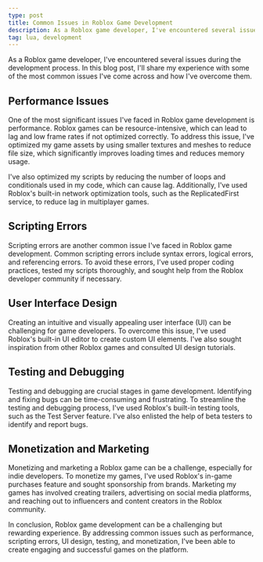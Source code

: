 ```yaml
---
type: post
title: Common Issues in Roblox Game Development
description: As a Roblox game developer, I've encountered several issues during the development process. In this blog post, I'll share my experience with some of the most common issues I've come across and how I've overcome them.
tag: lua, development
---
```


As a Roblox game developer, I've encountered several issues during the development process. In this blog post, I'll share my experience with some of the most common issues I've come across and how I've overcome them.

## Performance Issues

One of the most significant issues I've faced in Roblox game development is performance. Roblox games can be resource-intensive, which can lead to lag and low frame rates if not optimized correctly. To address this issue, I've optimized my game assets by using smaller textures and meshes to reduce file size, which significantly improves loading times and reduces memory usage.

I've also optimized my scripts by reducing the number of loops and conditionals used in my code, which can cause lag. Additionally, I've used Roblox's built-in network optimization tools, such as the ReplicatedFirst service, to reduce lag in multiplayer games.

## Scripting Errors

Scripting errors are another common issue I've faced in Roblox game development. Common scripting errors include syntax errors, logical errors, and referencing errors. To avoid these errors, I've used proper coding practices, tested my scripts thoroughly, and sought help from the Roblox developer community if necessary.

## User Interface Design

Creating an intuitive and visually appealing user interface (UI) can be challenging for game developers. To overcome this issue, I've used Roblox's built-in UI editor to create custom UI elements. I've also sought inspiration from other Roblox games and consulted UI design tutorials.

## Testing and Debugging

Testing and debugging are crucial stages in game development. Identifying and fixing bugs can be time-consuming and frustrating. To streamline the testing and debugging process, I've used Roblox's built-in testing tools, such as the Test Server feature. I've also enlisted the help of beta testers to identify and report bugs.

## Monetization and Marketing

Monetizing and marketing a Roblox game can be a challenge, especially for indie developers. To monetize my games, I've used Roblox's in-game purchases feature and sought sponsorship from brands. Marketing my games has involved creating trailers, advertising on social media platforms, and reaching out to influencers and content creators in the Roblox community.

In conclusion, Roblox game development can be a challenging but rewarding experience. By addressing common issues such as performance, scripting errors, UI design, testing, and monetization, I've been able to create engaging and successful games on the platform.
